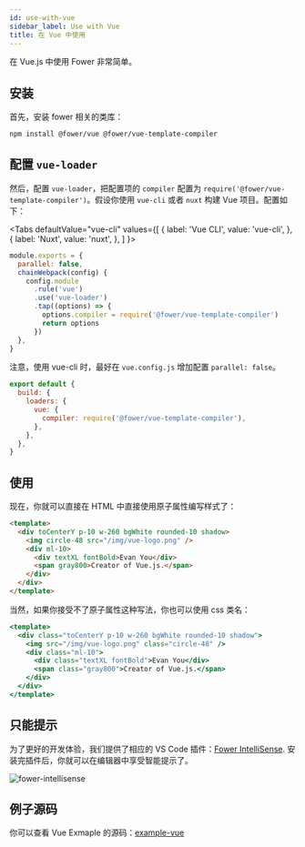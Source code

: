 ```yaml
---
id: use-with-vue
sidebar_label: Use with Vue
title: 在 Vue 中使用
---
```


在 Vue.js 中使用 Fower 非常简单。

## 安装

首先，安装 fower 相关的类库：

```bash npm2yarn
npm install @fower/vue @fower/vue-template-compiler
```

## 配置 `vue-loader`

然后，配置 `vue-loader`，把配置项的 `compiler` 配置为 `require('@fower/vue-template-compiler')`。假设你使用 `vue-cli` 或者 `nuxt` 构建 Vue 项目。配置如下：

<Tabs
  defaultValue="vue-cli"
  values={[
    { label: 'Vue CLI', value: 'vue-cli', },
    { label: 'Nuxt', value: 'nuxt', },
  ]
}>
<TabItem value="vue-cli">

```js title="vue.config.js"
module.exports = {
  parallel: false,
  chainWebpack(config) {
    config.module
      .rule('vue')
      .use('vue-loader')
      .tap((options) => {
        options.compiler = require('@fower/vue-template-compiler')
        return options
      })
  },
}
```

注意，使用 vue-cli 时，最好在 `vue.config.js` 增加配置 `parallel: false`。

</TabItem>
<TabItem value="nuxt">

```js title="nuxt.config.js"
export default {
  build: {
    loaders: {
      vue: {
        compiler: require('@fower/vue-template-compiler'),
      },
    },
  },
}
```

</TabItem>
</Tabs>

## 使用

现在，你就可以直接在 HTML 中直接使用原子属性编写样式了：

```html
<template>
  <div toCenterY p-10 w-260 bgWhite rounded-10 shadow>
    <img circle-48 src="/img/vue-logo.png" />
    <div ml-10>
      <div textXL fontBold>Evan You</div>
      <span gray800>Creator of Vue.js.</span>
    </div>
  </div>
</template>
```

当然，如果你接受不了原子属性这种写法，你也可以使用 css 类名：

```jsx
<template>
  <div class="toCenterY p-10 w-260 bgWhite rounded-10 shadow">
    <img src="/img/vue-logo.png" class="circle-48" />
    <div class="ml-10">
      <div class="textXL fontBold">Evan You</div>
      <span class="gray800">Creator of Vue.js.</span>
    </div>
  </div>
</template>
```

## 只能提示

为了更好的开发体验，我们提供了相应的 VS Code 插件：[Fower IntelliSense](https://code.visualstudio.com/docs/editor/intellisense). 安装完插件后，你就可以在编辑器中享受智能提示了。

![fower-intellisense](/img/fower-intellisense.png)

## 例子源码

你可以查看 Vue Exmaple 的源码：[example-vue](https://github.com/forsigner/fower/tree/master/packages/example-vue)
